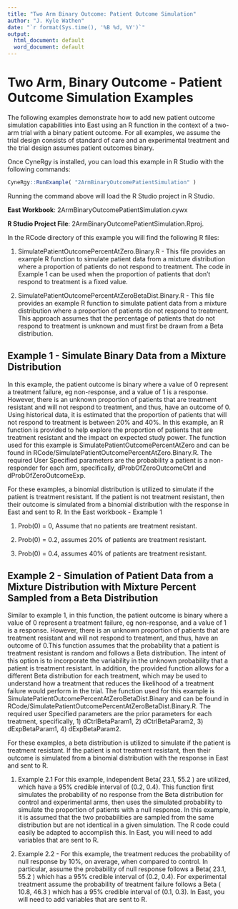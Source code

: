 ```yaml
---
title: "Two Arm Binary Outcome: Patient Outcome Simulation"
author: "J. Kyle Wathen"
date: "`r format(Sys.time(), '%B %d, %Y')`"
output:
  html_document: default
  word_document: default
---
```


# Two Arm, Binary Outcome - Patient Outcome Simulation Examples

The following examples demonstrate how to add new patient outcome simulation capabilities into East using an R function in the context of a two-arm trial with a binary patient outcome. For all examples, we assume the trial design consists of standard of care and an experimental treatment and the trial design assumes patient outcomes binary.      

Once CyneRgy is installed, you can load this example in R Studio with the following commands:
```r
CyneRgy::RunExample( "2ArmBinaryOutcomePatientSimulation" )
```

Running the command above will load the R Studio project in R Studio. 


**East Workbook**: 2ArmBinaryOutcomePatientSimulation.cywx

**R Studio Project File**: 2ArmBinaryOutcomePatientSimulation.Rproj.

In the RCode directory of this example you will find the following R files:

1.  SimulatePatientOutcomePercentAtZero.Binary.R - This file provides an example R function to simulate patient data from a mixture distribution where a proportion of patients do not respond to treatment. The code in Example 1 can be used when the proportion of patients that don't respond to treatment is a fixed value.   

1.  SimulatePatientOutcomePercentAtZeroBetaDist.Binary.R - This file provides an example R function to simulate patient data from a mixture distribution where a proportion of patients do not respond to treatment. This approach assumes that the percentage of patients that do not respond to treatment is unknown and must first be drawn from a Beta distribution.    

## Example 1 - Simulate Binary Data from a Mixture Distribution 

In this example, the patient outcome is binary where a value of 0 represent a treatment failure, eg non-response, and a value of 1 is a response. However, there is an unknown proportion of patients that are treatment resistant and will not respond to treatment, and thus, have an outcome of 0.  Using historical data, it is estimated that the proportion of patients that will not respond to treatment is between 20% and 40%. In this example, an R function is provided to help explore the proportion of patients that are treatment resistant and the impact on expected study power. The function used for this example is SimulatePatientOutcomePercentAtZero and can be found in RCode/SimulatePatientOutcomePercentAtZero.Binary.R. The required User Specified parameters are the probability a patient is a non-responder for each arm, specifically, dProbOfZeroOutcomeCtrl and dProbOfZeroOutcomeExp.

For these examples, a binomial distribution is utilized to simulate if the patient is treatment resistant. If the patient is not treatment resistant, then their outcome is simulated from a binomial distribution with the response in East and sent to R. In the East workbook - Example 1 

1. Prob(0) = 0, Assume that no patients are treatment resistant. 

1. Prob(0) = 0.2, assumes 20% of patients are treatment resistant. 

1.  Prob(0) = 0.4, assumes 40% of patients are treatment resistant.


## Example 2 - Simulation of Patient Data from a Mixture Distribution with Mixture Percent Sampled from a Beta Distribution

Similar to example 1, in this function, the patient outcome is binary where a value of 0 represent a treatment failure, eg non-response, and a value of 1 is a response. However, there is an unknown proportion of patients that are treatment resistant and will not respond to treatment, and thus, have an outcome of 0.This function assumes that the probability that a patient is treatment resistant is random and follows a Beta distribution. The intent of this option is to incorporate the variability in the unknown probability that a patient is treatment resistant. In addition, the provided function allows for a different Beta distribution for each treatment, which may be used to understand how a treatment that reduces the likelihood of a treatment failure would perform in the trial. The function used for this example is SimulatePatientOutcomePercentAtZeroBetaDist.Binary and can be found in RCode/SimulatePatientOutcomePercentAtZeroBetaDist.Binary.R. The required user Specified parameters are the prior parameters for each treatment, specifically, 1) dCtrlBetaParam1, 2) dCtrlBetaParam2, 3) dExpBetaParam1, 4) dExpBetaParam2.

For these examples, a beta distribution is utilized to simulate if the patient is treatment resistant. If the patient is not treatment resistant, then their outcome is simulated from a binomial distribution with the response in East and sent to R.

1. Example 2.1 For this example, independent Beta( 23.1, 55.2 ) are utilized, which have a 95% credible interval of (0.2, 0.4).  This function first simulates the probability of no response from the Beta distribution for control and experimental arms, then uses the simulated probability to simulate the proportion of patients with a null response.  In this example, it is assumed that the two probabilities are sampled from the same distribution but are not identical in a given simulation.  The R code could easily be adapted to accomplish this.  In East, you will need to add variables that are sent to R. 

2. Example 2.2 - For this example, the treatment reduces the probability of null response by 10%, on average, when compared to control. In particular, assume the probability of null response follows a Beta( 23.1, 55.2 ) which has a 95% credible interval of (0.2, 0.4). For experimental treatment assume the probability of treatment failure follows a Beta ( 10.8, 46.3 ) which has a 95% credible interval of (0.1, 0.3). In East, you will need to add variables that are sent to R. 





